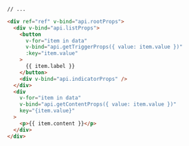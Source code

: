 ```md {11}
// ...

<div ref="ref" v-bind="api.rootProps">
  <div v-bind="api.listProps">
    <button
      v-for="item in data"
      v-bind="api.getTriggerProps({ value: item.value })"
      :key="item.value"
    >
      {{ item.label }}
    </button>
    <div v-bind="api.indicatorProps" />
  </div>
  <div
    v-for="item in data"
    v-bind="api.getContentProps({ value: item.value })"
    key="{item.value}"
  >
    <p>{{ item.content }}</p>
  </div>
</div>
```
